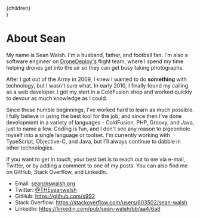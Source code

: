 

  <Layout>
    <div className="row">
      <Helmet title="About Sean" />
      <div className="col-md-8 col-lg-7 col-xl-5 center-block">
        {children}
      </div>
    </div>
  </Layout>
)

# About Sean

My name is Sean Walsh. I'm a husband, father, and football fan. I'm also a software engineer on [DroneDeploy's](https://www.dronedeploy.com/) flight team, where I spend my time helping drones
get into the air so they can get busy taking photographs.

After I got out of the Army in 2009, I knew I wanted to do **something** with technology, but I
wasn't sure what. In early 2010, I finally found my calling as a web developer. I got my start in a
ColdFusion shop and worked quickly to devour as much knowledge as I could.

Since those humble beginnings, I've worked hard to learn as much possible. I fully believe in using the best
tool for the job, and since then I've done development in a variety of languages - ColdFusion, PHP, Groovy,
and Java, just to name a few. Coding is fun, and I don't see any reason to pigeonhole myself into a single
language or toolset. I'm currently working with TypeScript, Objective-C, and Java, but I'll always continue
to dabble in other technologies.

If you want to get in touch, your best bet is to reach out to me via e-mail, Twitter, or by adding a comment
to one of my posts. You can also find me on GitHub, Stack Overflow, and LinkedIn.

- Email: <sean@swalsh.org>
- Twitter: [@THEseanwalsh](https://twitter.com/THEseanwalsh)
- GitHub: https://github.com/s992
- Stack Overflow: https://stackoverflow.com/users/603502/sean-walsh
- LinkedIn: https://linkedin.com/pub/sean-walsh/bb/aa4/6a8